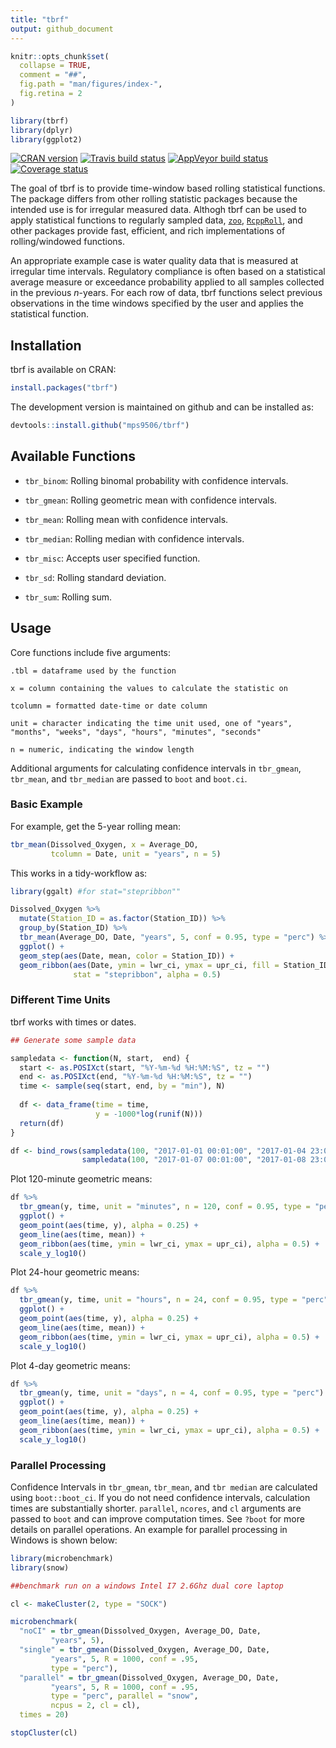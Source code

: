 ```yaml
---
title: "tbrf"
output: github_document
---
```


```r
knitr::opts_chunk$set(
  collapse = TRUE,
  comment = "##",
  fig.path = "man/figures/index-",
  fig.retina = 2
)

library(tbrf)
library(dplyr)
library(ggplot2)
```
[![CRAN version](https://www.r-pkg.org/badges/version/tbrf)](https://CRAN.R-project.org/package=tbrf)
[![Travis build status](https://travis-ci.org/mps9506/tbrf.svg?branch=master)](https://travis-ci.org/mps9506/tbrf)
[![AppVeyor build status](https://ci.appveyor.com/api/projects/status/github/mps9506/tbrf?branch=master&svg=true)](https://ci.appveyor.com/project/mps9506/tbrf)
[![Coverage status](https://codecov.io/gh/mps9506/tbrf/branch/master/graph/badge.svg)](https://codecov.io/github/mps9506/tbrf?branch=master)

 
The goal of tbrf is to provide time-window based rolling statistical functions. The package differs from other rolling statistic packages because the intended use is for irregular measured data. Althogh tbrf can be used to apply statistical functions to regularly sampled data, [`zoo`](https://CRAN.R-project.org/package=zoo), [`RcppRoll`](https://cran.r-project.org/package=RcppRoll), and other packages provide fast, efficient, and rich implementations of rolling/windowed functions.

An appropriate example case is water quality data that is measured at irregular time intervals. Regulatory compliance is often based on a statistical average measure or exceedance probability applied to all samples collected in the previous $n$-years. For each row of data, tbrf functions select previous observations in the time windows specified by the user and applies the statistical function.

## Installation

tbrf is available on CRAN:
```r
install.packages("tbrf")
```


The development version is maintained on github and can be installed as:

``` r
devtools::install.github("mps9506/tbrf")
```

## Available Functions

- `tbr_binom`: Rolling binomal probability with confidence intervals.

- `tbr_gmean`: Rolling geometric mean with confidence intervals.

- `tbr_mean`: Rolling mean with confidence intervals.

- `tbr_median`: Rolling median with confidence intervals.

- `tbr_misc`: Accepts user specified function.

- `tbr_sd`: Rolling standard deviation.

- `tbr_sum`: Rolling sum.

## Usage

Core functions include five arguments:

```
.tbl = dataframe used by the function

x = column containing the values to calculate the statistic on

tcolumn = formatted date-time or date column

unit = character indicating the time unit used, one of "years", "months", "weeks", "days", "hours", "minutes", "seconds"

n = numeric, indicating the window length
```
Additional arguments for calculating confidence intervals in `tbr_gmean`, `tbr_mean`, and `tbr_median` are passed to `boot` and `boot.ci`.


### Basic Example

For example, get the 5-year rolling mean:

```r
tbr_mean(Dissolved_Oxygen, x = Average_DO,
         tcolumn = Date, unit = "years", n = 5)
```

This works in a tidy-workflow as:

```r
library(ggalt) #for stat="stepribbon""

Dissolved_Oxygen %>%
  mutate(Station_ID = as.factor(Station_ID)) %>%
  group_by(Station_ID) %>%
  tbr_mean(Average_DO, Date, "years", 5, conf = 0.95, type = "perc") %>%
  ggplot() +
  geom_step(aes(Date, mean, color = Station_ID)) +
  geom_ribbon(aes(Date, ymin = lwr_ci, ymax = upr_ci, fill = Station_ID), 
              stat = "stepribbon", alpha = 0.5)
```

### Different Time Units

tbrf works with times or dates.

```r
## Generate some sample data

sampledata <- function(N, start,  end) {
  start <- as.POSIXct(start, "%Y-%m-%d %H:%M:%S", tz = "")
  end <- as.POSIXct(end, "%Y-%m-%d %H:%M:%S", tz = "")
  time <- sample(seq(start, end, by = "min"), N)
  
  df <- data_frame(time = time,
                   y = -1000*log(runif(N)))
  return(df)
}

df <- bind_rows(sampledata(100, "2017-01-01 00:01:00", "2017-01-04 23:00:00"),
                sampledata(100, "2017-01-07 00:01:00", "2017-01-08 23:00:00"))

```

Plot 120-minute geometric means:

```r

df %>% 
  tbr_gmean(y, time, unit = "minutes", n = 120, conf = 0.95, type = "perc") %>%
  ggplot() +
  geom_point(aes(time, y), alpha = 0.25) +
  geom_line(aes(time, mean)) +
  geom_ribbon(aes(time, ymin = lwr_ci, ymax = upr_ci), alpha = 0.5) +
  scale_y_log10()
```

Plot 24-hour geometric means:
```r
df %>% 
  tbr_gmean(y, time, unit = "hours", n = 24, conf = 0.95, type = "perc") %>%
  ggplot() +
  geom_point(aes(time, y), alpha = 0.25) +
  geom_line(aes(time, mean)) +
  geom_ribbon(aes(time, ymin = lwr_ci, ymax = upr_ci), alpha = 0.5) +
  scale_y_log10()
```

Plot 4-day geometric means:
```r
df %>% 
  tbr_gmean(y, time, unit = "days", n = 4, conf = 0.95, type = "perc") %>%
  ggplot() +
  geom_point(aes(time, y), alpha = 0.25) +
  geom_line(aes(time, mean)) +
  geom_ribbon(aes(time, ymin = lwr_ci, ymax = upr_ci), alpha = 0.5) +
  scale_y_log10()
```


### Parallel Processing

Confidence Intervals in `tbr_gmean`, `tbr_mean`, and `tbr median` are calculated using `boot::boot_ci`. If you do not need confidence intervals, calculation times are substantially shorter. `parallel`, `ncores`, and `cl` arguments are passed to `boot` and can improve computation times. See `?boot` for more details on parallel operations. An example for parallel processing in Windows is shown below:

```r
library(microbenchmark)
library(snow)

##benchmark run on a windows Intel I7 2.6Ghz dual core laptop

cl <- makeCluster(2, type = "SOCK")

microbenchmark(
  "noCI" = tbr_gmean(Dissolved_Oxygen, Average_DO, Date, 
         "years", 5),
  "single" = tbr_gmean(Dissolved_Oxygen, Average_DO, Date, 
         "years", 5, R = 1000, conf = .95,
         type = "perc"),
  "parallel" = tbr_gmean(Dissolved_Oxygen, Average_DO, Date, 
         "years", 5, R = 1000, conf = .95, 
         type = "perc", parallel = "snow", 
         ncpus = 2, cl = cl),
  times = 20)

stopCluster(cl)


```

